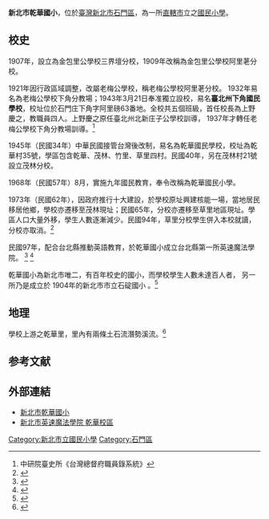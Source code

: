 {{NoteTA
|1=zh-hans:乾;zh-hant:乾;
|2=zh-hans:乾华;zh-hant:乾華;
}}
{{Infobox School
| name = 新北市石門區乾華國民小學
| other_name = New Taipei City Qianhua Elementary School
| image =
| motto =
| established = 1907年
| type = 市立國民小學
| religion = 
| affiliation = 
| district = [[新北市|新北市]][[石門區|石門區]]
| grades = 國小一~六年級
| president = 
| principal = 林麗娟
| dean = 
| college = 
| house = 
| sc =
| cs =  
| faculty = 
| staff = 
| students = 
| athletics = 
| conference = 
| colors = 
| mascot = 
| magazine = 
| address = {{flagicon|TWN}}[[新北市|新北市]][[石門區|石門區]]茂林里茂林社區74號
| tel = +886-2-2638-1269
| fax = +886-2-2638-3115
| mail = 
| website = [https://web.cwes.ntpc.edu.tw/index.php web.cwes.ntpc.edu.tw]
}}
'''新北市乾華國小'''，位於[[臺灣|臺灣]][[新北市|新北市]][[石門區|石門區]]，為一所[[直轄市|直轄市]]立之[[國民小學|國民小學]]。

==校史==

1907年，設立為金包里公學校三界壇分校，1909年改稱為金包里公學校阿里荖分校。

1921年因行政區域調整，改屬老梅公學校，稱老梅公學校阿里荖分校。
1932年易名為老梅公學校下角分教場；1943年3月21日奉准獨立設校，易名'''臺北州下角國民學校'''，校址位於石門庄下角字阿里磅63番地。全校共五個班級，首任校長為上野慶之，教職員四人。上野慶之原任臺北州北新庄子公學校訓導， 1937年才轉任老梅公學校下角分教場訓導。<ref>中研院臺史所《台灣總督府職員錄系統》</ref>

1945年（民國34年）中華民國接管台灣後改制，易名為乾華國民學校，校址為乾華村35號，學區包含乾華、茂林、竹里、草里四村。民國40年，另在茂林村21號設立茂林分校。

1968年（民國57年）8月，實施九年國民教育，奉令改稱為乾華國民小學。

1973年（民國62年），因政府推行十大建設，於學校原址興建核能一場，當地居民移居他鄉，學校亦遷移至茂林現址；民國65年，分校亦遷移至草里地區現址。學區人口大量外移，學生人數逐漸減少。民國94年，草里分校學生併入本校就讀，分校亦取消。<ref>{{Cite book | author = 練國義主修 | title = 石門鄉志 | location = 中華民國 | publisher = 台北縣石門鄉鄉公所 | date = 1997 | pages = 355-365 | ISBN = 957-00-9661-6 | accessdate = 2014-12-16 | language = 中文 |}}</ref>

民國97年，配合台北縣推動英語教育，於乾華國小成立台北縣第一所英速魔法學院。
<ref>{{cite news |language = 中文 |author = 陳祥麟 |title = 北縣四年內增設四所應速魔法學院 |publisher = 國語日報 |pages = 1 |date = 2009-01-08 |accessdate = 2014-12-17}}</ref>
<ref>{{Cite book | author = 劉佩修 | title = 五天四夜 讓偏遠學童放膽說英語 | location = 中華民國 | publisher = 商業週刊 | date = 2008-10 | pages = 106-107 | url = http://www.businessweekly.com.tw/KWebArticle.aspx?id=34631 | language = 中文 | access-date = 2015-10-03 | archive-date = 2014-12-17 | archive-url = https://web.archive.org/web/20141217033433/http://www.businessweekly.com.tw/KWebArticle.aspx?id=34631 | dead-url = no }}</ref>

乾華國小為新北市唯二，有百年校史的國小，而學校學生人數未達百人者， 另一所乃是成立於 1904年的新北市市立石碇國小 。<ref>{{Cite web |url=http://www3.nccu.edu.tw/~tangcm/doc/2.html/article/E125.pdf |title=湯志民《跨世紀百年學校校園新貌》 |access-date=2015-10-03 |archive-date=2018-10-09 |archive-url=https://web.archive.org/web/20181009182151/http://www3.nccu.edu.tw/~tangcm/doc/2.html/article/E125.pdf |dead-url=no }}</ref>

== 地理 ==
學校上游之乾華里，里內有兩條土石流潛勢溪流。<ref>{{Cite web |url=http://246.swcb.gov.tw/allfiles/download/%E5%85%A8%E8%87%BA%E6%BD%9B%E5%8B%A2%E6%BA%AA%E6%9D%91%E9%87%8C%E6%98%8E%E7%B4%B0%E8%A1%A8101%E5%B9%B42%E6%9C%88%E7%89%881010911.pdf |title=行政院農業委員會水土保持局全球資訊網《全臺土石流潛勢溪流村里明細表》2012年 |accessdate=2015-10-03 |archive-date=2015-10-04 |archive-url=https://web.archive.org/web/20151004121841/http://246.swcb.gov.tw/allfiles/download/%E5%85%A8%E8%87%BA%E6%BD%9B%E5%8B%A2%E6%BA%AA%E6%9D%91%E9%87%8C%E6%98%8E%E7%B4%B0%E8%A1%A8101%E5%B9%B42%E6%9C%88%E7%89%881010911.pdf |dead-url=no }}</ref>

== 参考文献 ==
{{Reflist}}

==外部連結==
*[https://web.cwes.ntpc.edu.tw/index.php 新北市乾華國小]
*[https://web.archive.org/web/20141216064039/http://ntcew.qianhua.ntpc.edu.tw/ 新北市英速魔法學院 乾華校區]

{{新北市國民中小學}}
[[Category:新北市立國民小學|Category:新北市立國民小學]]
[[Category:石門區|Category:石門區]]